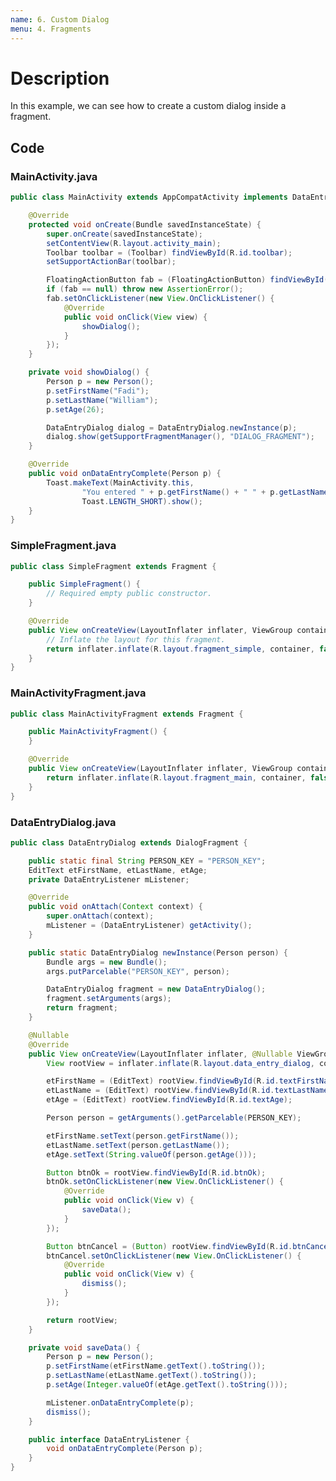 ```yaml
---
name: 6. Custom Dialog
menu: 4. Fragments
---
```


# Description

In this example, we can see how to create a custom dialog inside a fragment.

## Code

### MainActivity.java

```java
public class MainActivity extends AppCompatActivity implements DataEntryDialog.DataEntryListener {

    @Override
    protected void onCreate(Bundle savedInstanceState) {
        super.onCreate(savedInstanceState);
        setContentView(R.layout.activity_main);
        Toolbar toolbar = (Toolbar) findViewById(R.id.toolbar);
        setSupportActionBar(toolbar);

        FloatingActionButton fab = (FloatingActionButton) findViewById(R.id.fab);
        if (fab == null) throw new AssertionError();
        fab.setOnClickListener(new View.OnClickListener() {
            @Override
            public void onClick(View view) {
                showDialog();
            }
        });
    }

    private void showDialog() {
        Person p = new Person();
        p.setFirstName("Fadi");
        p.setLastName("William");
        p.setAge(26);

        DataEntryDialog dialog = DataEntryDialog.newInstance(p);
        dialog.show(getSupportFragmentManager(), "DIALOG_FRAGMENT");
    }

    @Override
    public void onDataEntryComplete(Person p) {
        Toast.makeText(MainActivity.this,
                "You entered " + p.getFirstName() + " " + p.getLastName(),
                Toast.LENGTH_SHORT).show();
    }
}
```

### SimpleFragment.java

```java
public class SimpleFragment extends Fragment {

    public SimpleFragment() {
        // Required empty public constructor.
    }

    @Override
    public View onCreateView(LayoutInflater inflater, ViewGroup container, Bundle savedInstanceState) {
        // Inflate the layout for this fragment.
        return inflater.inflate(R.layout.fragment_simple, container, false);
    }
}
```

### MainActivityFragment.java

```java
public class MainActivityFragment extends Fragment {

    public MainActivityFragment() {
    }

    @Override
    public View onCreateView(LayoutInflater inflater, ViewGroup container, Bundle savedInstanceState) {
        return inflater.inflate(R.layout.fragment_main, container, false);
    }
}
```

### DataEntryDialog.java

```java
public class DataEntryDialog extends DialogFragment {

    public static final String PERSON_KEY = "PERSON_KEY";
    EditText etFirstName, etLastName, etAge;
    private DataEntryListener mListener;

    @Override
    public void onAttach(Context context) {
        super.onAttach(context);
        mListener = (DataEntryListener) getActivity();
    }

    public static DataEntryDialog newInstance(Person person) {
        Bundle args = new Bundle();
        args.putParcelable("PERSON_KEY", person);

        DataEntryDialog fragment = new DataEntryDialog();
        fragment.setArguments(args);
        return fragment;
    }

    @Nullable
    @Override
    public View onCreateView(LayoutInflater inflater, @Nullable ViewGroup container, Bundle savedInstanceState) {
        View rootView = inflater.inflate(R.layout.data_entry_dialog, container, false);

        etFirstName = (EditText) rootView.findViewById(R.id.textFirstName);
        etLastName = (EditText) rootView.findViewById(R.id.textLastName);
        etAge = (EditText) rootView.findViewById(R.id.textAge);

        Person person = getArguments().getParcelable(PERSON_KEY);

        etFirstName.setText(person.getFirstName());
        etLastName.setText(person.getLastName());
        etAge.setText(String.valueOf(person.getAge()));

        Button btnOk = rootView.findViewById(R.id.btnOk);
        btnOk.setOnClickListener(new View.OnClickListener() {
            @Override
            public void onClick(View v) {
                saveData();
            }
        });

        Button btnCancel = (Button) rootView.findViewById(R.id.btnCancel);
        btnCancel.setOnClickListener(new View.OnClickListener() {
            @Override
            public void onClick(View v) {
                dismiss();
            }
        });

        return rootView;
    }

    private void saveData() {
        Person p = new Person();
        p.setFirstName(etFirstName.getText().toString());
        p.setLastName(etLastName.getText().toString());
        p.setAge(Integer.valueOf(etAge.getText().toString()));

        mListener.onDataEntryComplete(p);
        dismiss();
    }

    public interface DataEntryListener {
        void onDataEntryComplete(Person p);
    }
}
```
